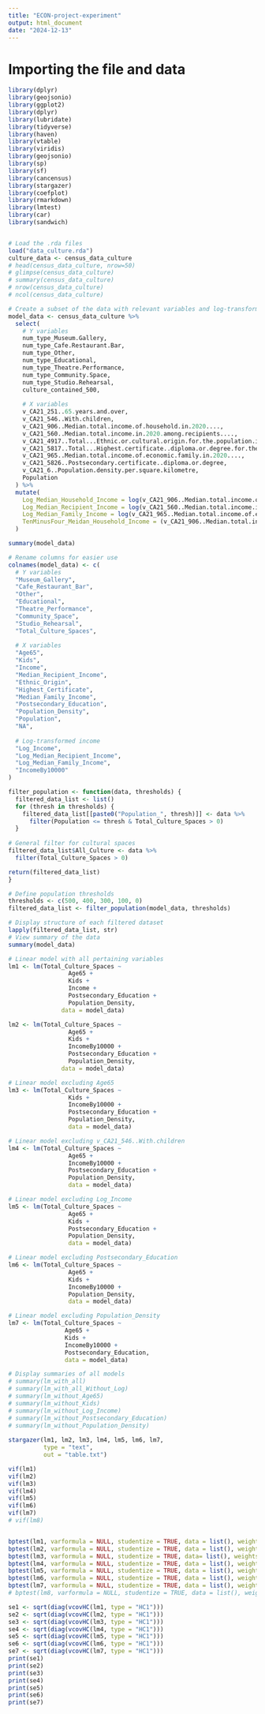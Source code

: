 ```yaml
---
title: "ECON-project-experiment"
output: html_document
date: "2024-12-13"
---
```


# Importing the file and data
```r
library(dplyr)
library(geojsonio)
library(ggplot2)
library(dplyr)
library(lubridate)
library(tidyverse)
library(haven)
library(vtable)
library(viridis)
library(geojsonio)
library(sp)
library(sf)
library(cancensus)
library(stargazer)
library(coefplot)
library(rmarkdown)
library(lmtest)
library(car)
library(sandwich)


# Load the .rda files
load("data_culture.rda")
culture_data <- census_data_culture
# head(census_data_culture, nrow=50)
# glimpse(census_data_culture)
# summary(census_data_culture)
# nrow(census_data_culture)
# ncol(census_data_culture)
```


```r
# Create a subset of the data with relevant variables and log-transform income statistics
model_data <- census_data_culture %>%
  select(
    # Y variables
    num_type_Museum.Gallery,
    num_type_Cafe.Restaurant.Bar,
    num_type_Other,
    num_type_Educational,
    num_type_Theatre.Performance,
    num_type_Community.Space,
    num_type_Studio.Rehearsal,
    culture_contained_500,
    
    # X variables
    v_CA21_251..65.years.and.over,
    v_CA21_546..With.children,
    v_CA21_906..Median.total.income.of.household.in.2020....,
    v_CA21_560..Median.total.income.in.2020.among.recipients....,
    v_CA21_4917..Total...Ethnic.or.cultural.origin.for.the.population.in.private.households,
    v_CA21_5817..Total...Highest.certificate..diploma.or.degree.for.the.population.aged.15.years.and.over.in.private.households,
    v_CA21_965..Median.total.income.of.economic.family.in.2020....,
    v_CA21_5826..Postsecondary.certificate..diploma.or.degree,
    v_CA21_6..Population.density.per.square.kilometre,
    Population
  ) %>%
  mutate(
    Log_Median_Household_Income = log(v_CA21_906..Median.total.income.of.household.in.2020....),
    Log_Median_Recipient_Income = log(v_CA21_560..Median.total.income.in.2020.among.recipients....),
    Log_Median_Family_Income = log(v_CA21_965..Median.total.income.of.economic.family.in.2020....),
    TenMinusFour_Meidan_Household_Income = (v_CA21_906..Median.total.income.of.household.in.2020....) * (1/10000)
  )

summary(model_data)

# Rename columns for easier use
colnames(model_data) <- c(
  # Y variables
  "Museum_Gallery",
  "Cafe_Restaurant_Bar",
  "Other",
  "Educational",
  "Theatre_Performance",
  "Community_Space",
  "Studio_Rehearsal",
  "Total_Culture_Spaces",
  
  # X variables
  "Age65",
  "Kids",
  "Income",
  "Median_Recipient_Income",
  "Ethnic_Origin",
  "Highest_Certificate",
  "Median_Family_Income",
  "Postsecondary_Education",
  "Population_Density",
  "Population",
  "NA",
  
  # Log-transformed income
  "Log_Income",
  "Log_Median_Recipient_Income",
  "Log_Median_Family_Income",
  "IncomeBy10000"
)

filter_population <- function(data, thresholds) {
  filtered_data_list <- list()
  for (thresh in thresholds) {
    filtered_data_list[[paste0("Population_", thresh)]] <- data %>%
      filter(Population <= thresh & Total_Culture_Spaces > 0)
  }
  
# General filter for cultural spaces
filtered_data_list$All_Culture <- data %>%
  filter(Total_Culture_Spaces > 0)

return(filtered_data_list)
}

# Define population thresholds
thresholds <- c(500, 400, 300, 100, 0)
filtered_data_list <- filter_population(model_data, thresholds)

# Display structure of each filtered dataset
lapply(filtered_data_list, str)
# View summary of the data
summary(model_data)
```

```r
# Linear model with all pertaining variables
lm1 <- lm(Total_Culture_Spaces ~ 
                 Age65 + 
                 Kids + 
                 Income + 
                 Postsecondary_Education + 
                 Population_Density, 
               data = model_data)

lm2 <- lm(Total_Culture_Spaces ~ 
                 Age65 + 
                 Kids + 
                 IncomeBy10000 + 
                 Postsecondary_Education + 
                 Population_Density, 
               data = model_data)

# Linear model excluding Age65
lm3 <- lm(Total_Culture_Spaces ~ 
                 Kids + 
                 IncomeBy10000 + 
                 Postsecondary_Education + 
                 Population_Density, 
                 data = model_data)

# Linear model excluding v_CA21_546..With.children
lm4 <- lm(Total_Culture_Spaces ~ 
                 Age65 + 
                 IncomeBy10000 + 
                 Postsecondary_Education + 
                 Population_Density, 
                 data = model_data)

# Linear model excluding Log_Income
lm5 <- lm(Total_Culture_Spaces ~ 
                 Age65 + 
                 Kids + 
                 Postsecondary_Education + 
                 Population_Density, 
                 data = model_data)

# Linear model excluding Postsecondary_Education
lm6 <- lm(Total_Culture_Spaces ~ 
                 Age65 + 
                 Kids + 
                 IncomeBy10000 + 
                 Population_Density, 
                 data = model_data)

# Linear model excluding Population_Density
lm7 <- lm(Total_Culture_Spaces ~ 
                Age65 + 
                Kids + 
                IncomeBy10000 + 
                Postsecondary_Education, 
                data = model_data)

# Display summaries of all models
# summary(lm_with_all)
# summary(lm_with_all_Without_Log)
# summary(lm_without_Age65)
# summary(lm_without_Kids)
# summary(lm_without_Log_Income)
# summary(lm_without_Postsecondary_Education)
# summary(lm_without_Population_Density)
  
stargazer(lm1, lm2, lm3, lm4, lm5, lm6, lm7,
          type = "text",
          out = "table.txt")
```

```r
vif(lm1) 
vif(lm2) 
vif(lm3) 
vif(lm4) 
vif(lm5) 
vif(lm6) 
vif(lm7)  
# vif(lm8)


bptest(lm1, varformula = NULL, studentize = TRUE, data = list(), weights = NULL)
bptest(lm2, varformula = NULL, studentize = TRUE, data = list(), weights = NULL)
bptest(lm3, varformula = NULL, studentize = TRUE, data= list(), weights = NULL)
bptest(lm4, varformula = NULL, studentize = TRUE, data = list(), weights = NULL)
bptest(lm5, varformula = NULL, studentize = TRUE, data = list(), weights = NULL)
bptest(lm6, varformula = NULL, studentize = TRUE, data = list(), weights = NULL)
bptest(lm7, varformula = NULL, studentize = TRUE, data = list(), weights = NULL)
# bptest(lm8, varformula = NULL, studentize = TRUE, data = list(), weights = NULL)

se1 <- sqrt(diag(vcovHC(lm1, type = "HC1")))
se2 <- sqrt(diag(vcovHC(lm2, type = "HC1")))
se3 <- sqrt(diag(vcovHC(lm3, type = "HC1")))
se4 <- sqrt(diag(vcovHC(lm4, type = "HC1")))
se5 <- sqrt(diag(vcovHC(lm5, type = "HC1")))
se6 <- sqrt(diag(vcovHC(lm6, type = "HC1")))
se7 <- sqrt(diag(vcovHC(lm7, type = "HC1")))
print(se1)
print(se2)
print(se3)
print(se4)
print(se5)
print(se6)
print(se7)
```



